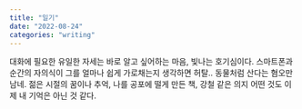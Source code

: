 ```yaml
---
title: "일기"
date: "2022-08-24"
categories: "writing"
---
```


대화에 필요한 유일한 자세는 바로 알고 싶어하는 마음, 빛나는 호기심이다. 스마트폰과 순간의 자의식이 그를 얼마나 쉽게 가로채는지 생각하면 허탈.. 동물처럼 산다는 혐오만 남네. 젊은 시절의 꿈이나 추억, 나를 공포에 떨게 만든 책, 강철 같은 의지 어떤 것도 이제 내 기억은 아닌 것 같다.